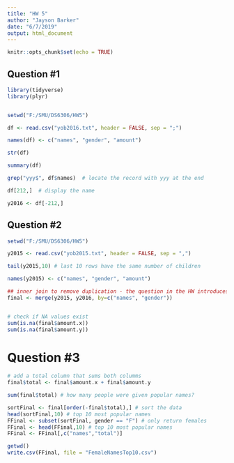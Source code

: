 ```yaml
---
title: "HW 5"
author: "Jayson Barker"
date: "6/7/2019"
output: html_document
---
```


```r
knitr::opts_chunk$set(echo = TRUE)
```

## Question #1

```r
library(tidyverse)
library(plyr)


setwd("F:/SMU/DS6306/HW5")

df <- read.csv("yob2016.txt", header = FALSE, sep = ";")

names(df) <- c("names", "gender", "amount")

str(df)

summary(df)

grep("yyy$", df$names)  # locate the record with yyy at the end

df[212,]  # display the name

y2016 <- df[-212,] 
```

## Question #2

```r
setwd("F:/SMU/DS6306/HW5")

y2015 <- read.csv("yob2015.txt", header = FALSE, sep = ",")

tail(y2015,10) # last 10 rows have the same number of children

names(y2015) <- c("names", "gender", "amount")

## inner join to remove duplication - the question in the HW introduces duplication if gender is not added as a by statement
final <- merge(y2015, y2016, by=c("names", "gender"))


# check if NA values exist
sum(is.na(final$amount.x))
sum(is.na(final$amount.y))
```

# Question #3

```r
# add a total column that sums both columms
final$total <- final$amount.x + final$amount.y

sum(final$total) # how many people were given popular names?

sortFinal <- final[order(-final$total),] # sort the data
head(sortFinal,10) # top 10 most popular names
FFinal <- subset(sortFinal, gender == "F") # only return females
FFinal <- head(FFinal,10) # top 10 most popular names
FFinal <- FFinal[,c("names","total")]

getwd()
write.csv(FFinal, file = "FemaleNamesTop10.csv")
```
